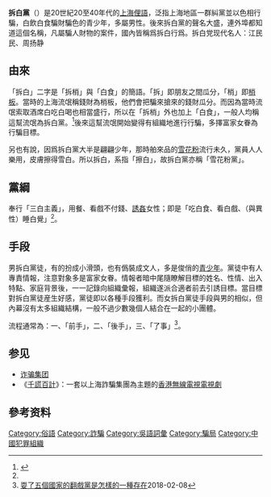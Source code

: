 {{NoteTA
|T=zh-hans:拆白党; zh-hant:拆白黨;
}}
{{originalresearch}}
'''拆白黨'''（{{Sha|p1=cakbhakdang|ipa=[tsʼᴀ̄ʔbᴀ̋ʔtɑ̃᷆]|ref=1}}）是20世紀20至40年代的[[上海|上海]][[俚語|俚語]]，泛指上海地區一群糾黨並以色相行騙，白飲白食騙財騙色的青少年，多屬男性。後來拆白黨的聲名大盛，連外埠都知道這個名稱，凡屬騙人財物的案件，國內皆稱爲拆白行爲。拆白党现代名人：江民民、周扬静

== 由來 ==
「拆白」二字是「拆梢」與「白食」的簡語。「拆」即朋友之間瓜分，「梢」即[[梢板|梢板]]。當時的上海流氓稱錢財為梢板，他們會把騙來搶來的錢財瓜分。而因為當時流氓索取酒席白吃白喝也相當盛行，所以在「拆梢」外也加上「白食」，一般人均稱這幫流氓為拆白黨。<ref name="俗語圖說">{{cite news|author=汪中賢|last=|coauthors=|title=俗語圖說|date=|publisher=|url=http://lianzai.china.com/books/html/1339/6560/82513.html|work=|pages=|accessdate=2009-04-17|language=|archive-date=2007-06-06|archive-url=https://web.archive.org/web/20070606025453/http://lianzai.china.com/books/html/1339/6560/82513.html|dead-url=yes}}</ref>後來這幫流氓開始變得有組織地進行行騙，多擇富家女眷為行騙目標。
 
另也有說，因爲拆白黨大半是翩翩少年，那時舶來品的[[雪花粉|雪花粉]]流行未久，黨員人人樂用，皮膚擦得雪白。所以拆白，系指「擦白」，故拆白黨亦稱「雪花粉黨」。

== 黨綱 ==
奉行「三白主義」，用餐、看戲不付錢、[[誘姦|誘姦]]女性；即是「吃白食、看白戲、（與異性）睡白覺」<ref name="俗語圖說"/>。

== 手段 ==
男拆白黨徒，有的扮成小滑頭，也有僞裝成文人，多是俊俏的[[青少年|青少年]]。黨徒中有人專責情報，注意對象多是富家女眷。情報者暗中尾隨瞭解目標的姓名、性情、出入特點、家庭背景後，一一記錄向組織彙報，組織遂派合適者前去引誘目標。當目標對拆白黨徒産生好感，黨徒即以各種手段獲利。而女拆白黨徒手段與男的相似，但內幕沒有太多組織結構，一般不過少數幾個人結合在一起的小團體。

流程通常為：一、「前手」，二、「後手」，三、「了事」<ref>[https://kknews.cc/zh-tw/history/5e92ej3.html 耍了五個國家的翻戲黨是怎樣的一種存在]2018-02-08</ref>。

== 参见 ==
* [[诈骗集团|诈骗集团]]
* 《[[千謊百計|千謊百計]]》：一套以上海詐騙集團為主題的[[香港|香港]][[電視廣播有限公司|無線電視]][[電視劇|電視劇]]

== 參考资料 ==
{{reflist}}

[[Category:俗語|Category:俗語]]
[[Category:詐騙|Category:詐騙]]
[[Category:吳語詞彙|Category:吳語詞彙]]
[[Category:騙局|Category:騙局]]
[[Category:中國犯罪組織|Category:中國犯罪組織]]